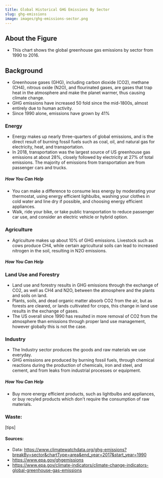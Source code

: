 ```yaml
---
title: Global Historical GHG Emissions By Sector
slug: ghg-emissions
image: images/ghg-emissions-sector.png
---
```


## About the Figure

- This chart shows the global greenhouse gas emissions by sector from 1990 to 2016.

## Background

- Greenhouse gases (GHG), including carbon dioxide (CO2), methane (CH4), nitrous oxide (N2O), and flourinated gases, are gases that trap heat in the atmosphere and make the planet warmer, thus causing climate change.
- GHG emissions have increased 50 fold since the mid-1800s, almost entirely due to human activity.
- Since 1990 alone, emissions have grown by 41%

### Energy

- Energy makes up nearly three-quarters of global emissions, and is the direct result of burning fossil fuels such as coal, oil, and natural gas for electricity, heat, and transportation.
- In 2018, transportation was the largest source of US greenhouse gas emissions at about 28%, closely followed by electricity at 27% of total emissions. The majority of emissions from transportation are from passenger cars and trucks.

##### How You Can Help

- You can make a difference to consume less energy by moderating your thermostat, using energy efficient lighbulbs, washing your clothes in cold water and line dry if possible, and choosing energy efficient appliances.
- Walk, ride your bike, or take public transportation to reduce passenger car use, and consider an electric vehicle or hybrid option.

### Agriculture

- Agriculture makes up about 10% of GHG emissions. Livestock such as cows produce CH4, while certain agricultural soils can lead to increased nitrogen in the soil, resulting in N2O emissions.

##### How You Can Help

### Land Use and Forestry

- Land use and forestry results in GHG emissions through the exchange of CO2, as well as CH4 and N2O, between the atmosphere and the plants and soils on land.
- Plants, soils, and dead organic matter absorb CO2 from the air, but as forests are cleared, or lands cultivated for crops, this change in land use results in the exchange of gases.
- The US overall since 1990 has resulted in more removal of CO2 from the atmosphere than emissions through proper land use management, however globally this is not the case.

### Industry

- The Industry sector produces the goods and raw materials we use everyday.
- GHG emissions are produced by burning fossil fuels, through chemical reactions during the production of chemicals, iron and steel, and cement, and from leaks from industrial processes or equipment.

##### How You Can Help

- Buy more energy efficient products, such as lightbulbs and appliances, or buy recyled products which don't require the consumption of raw materials.

### Waste:

[tips]

#### Sources:

- Data: https://www.climatewatchdata.org/ghg-emissions?breakBy=sector&chartType=area&end_year=2017&start_year=1990
- https://www.epa.gov/ghgemissions
- https://www.epa.gov/climate-indicators/climate-change-indicators-global-greenhouse-gas-emissions
